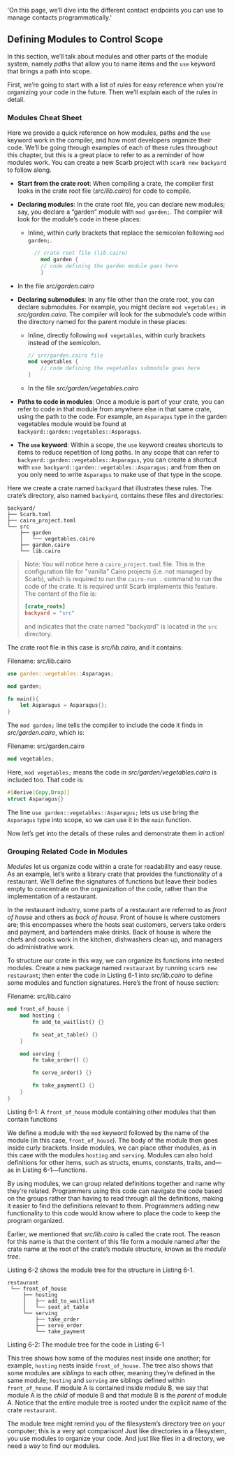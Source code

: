   'On this page, we’ll dive into the different contact endpoints you can use to manage contacts programmatically.'
  
## Defining Modules to Control Scope

In this section, we’ll talk about modules and other parts of the module system,
namely _paths_ that allow you to name items and the `use` keyword that brings a
path into scope.

First, we’re going to start with a list of rules for easy reference when you’re
organizing your code in the future. Then we’ll explain each of the rules in
detail.

### Modules Cheat Sheet

Here we provide a quick reference on how modules, paths and the `use` keyword
work in the compiler, and how most developers organize their
code. We’ll be going through examples of each of these rules throughout this
chapter, but this is a great place to refer to as a reminder of how modules
work. You can create a new Scarb project with `scarb new backyard` to follow along.

- **Start from the crate root**: When compiling a crate, the compiler first
  looks in the crate root file (_src/lib.cairo_) for code to compile.
- **Declaring modules**: In the crate root file, you can declare new modules;
  say, you declare a “garden” module with `mod garden;`. The compiler will look
  for the module’s code in these places:

  - Inline, within curly brackets that replace the semicolon following `mod garden;`.

    ```rust
      // crate root file (lib.cairo)
        mod garden {
        // code defining the garden module goes here
        }
    ```

- In the file _src/garden.cairo_
- **Declaring submodules**: In any file other than the crate root, you can
  declare submodules. For example, you might declare `mod vegetables;` in
  _src/garden.cairo_. The compiler will look for the submodule’s code within the
  directory named for the parent module in these places:

  - Inline, directly following `mod vegetables`, within curly brackets instead
    of the semicolon.

    ```rust
    // src/garden.cairo file
    mod vegetables {
        // code defining the vegetables submodule goes here
    }
    ```

  - In the file _src/garden/vegetables.cairo_

- **Paths to code in modules**: Once a module is part of your crate, you can
  refer to code in that module from anywhere else in that same crate, using the path
  to the code. For example, an `Asparagus` type in the garden vegetables module would be found at
  `backyard::garden::vegetables::Asparagus`.
- **The `use` keyword**: Within a scope, the `use` keyword creates shortcuts to
  items to reduce repetition of long paths. In any scope that can refer to
  `backyard::garden::vegetables::Asparagus`, you can create a shortcut with
  `use backyard::garden::vegetables::Asparagus;` and from then on you only need to
  write `Asparagus` to make use of that type in the scope.

Here we create a crate named `backyard` that illustrates these rules. The
crate’s directory, also named `backyard`, contains these files and directories:

```text
backyard/
├── Scarb.toml
├── cairo_project.toml
└── src
    ├── garden
    │   └── vegetables.cairo
    ├── garden.cairo
    └── lib.cairo
```

> Note: You will notice here a `cairo_project.toml` file.
> This is the configuration file for "vanilla" Cairo projects (i.e. not managed by Scarb),
> which is required to run the `cairo-run .` command to run the code of the crate.
> It is required until Scarb implements this feature. The content of the file is:
>
> ```toml
> [crate_roots]
> backyard = "src"
> ```
>
> and indicates that the crate named "backyard" is located in the `src` directory.

The crate root file in this case is _src/lib.cairo_, and it contains:

<span class="filename">Filename: src/lib.cairo</span>

```rust
use garden::vegetables::Asparagus;

mod garden;

fn main(){
    let Asparagus = Asparagus{};
}


```

The `mod garden;` line tells the compiler to include the code it finds in _src/garden.cairo_, which is:

<span class="filename">Filename: src/garden.cairo</span>

```rust
mod vegetables;
```

Here, `mod vegetables;` means the code in _src/garden/vegetables.cairo_ is
included too. That code is:

```rust
#[derive(Copy,Drop)]
struct Asparagus{}
```

The line `use garden::vegetables::Asparagus;` lets us use bring the `Asparagus` type into scope,
so we can use it in the `main` function.

Now let’s get into the details of these rules and demonstrate them in action!

### Grouping Related Code in Modules

_Modules_ let us organize code within a crate for readability and easy reuse.
As an example, let’s write a library crate that provides the functionality of a
restaurant. We’ll define the signatures of functions but leave their bodies
empty to concentrate on the organization of the code, rather than the
implementation of a restaurant.

In the restaurant industry, some parts of a restaurant are referred to as
_front of house_ and others as _back of house_. Front of house is where
customers are; this encompasses where the hosts seat customers, servers take
orders and payment, and bartenders make drinks. Back of house is where the
chefs and cooks work in the kitchen, dishwashers clean up, and managers do
administrative work.

To structure our crate in this way, we can organize its functions into nested
modules. Create a new package named `restaurant` by running `scarb new restaurant`; then enter the code in Listing 6-1 into _src/lib.cairo_ to
define some modules and function signatures. Here’s the front of house section:

<span class="filename">Filename: src/lib.cairo</span>

```rust
mod front_of_house {
    mod hosting {
        fn add_to_waitlist() {}

        fn seat_at_table() {}
    }

    mod serving {
        fn take_order() {}

        fn serve_order() {}

        fn take_payment() {}
    }
}
```

<span class="caption">Listing 6-1: A `front_of_house` module containing other
modules that then contain functions</span>

We define a module with the `mod` keyword followed by the name of the module
(in this case, `front_of_house`). The body of the module then goes inside curly
brackets. Inside modules, we can place other modules, as in this case with the
modules `hosting` and `serving`. Modules can also hold definitions for other
items, such as structs, enums, constants, traits, and—as in Listing
6-1—functions.

By using modules, we can group related definitions together and name why
they’re related. Programmers using this code can navigate the code based on the
groups rather than having to read through all the definitions, making it easier
to find the definitions relevant to them. Programmers adding new functionality
to this code would know where to place the code to keep the program organized.

Earlier, we mentioned that _src/lib.cairo_ is called the crate
root. The reason for this name is that the content of this file form a module named after the crate name at the root of the crate’s module structure,
known as the _module tree_.

Listing 6-2 shows the module tree for the structure in Listing 6-1.

```text
restaurant
 └── front_of_house
     ├── hosting
     │   ├── add_to_waitlist
     │   └── seat_at_table
     └── serving
         ├── take_order
         ├── serve_order
         └── take_payment
```

<span class="caption">Listing 6-2: The module tree for the code in Listing
6-1</span>

This tree shows how some of the modules nest inside one another; for example,
`hosting` nests inside `front_of_house`. The tree also shows that some modules
are _siblings_ to each other, meaning they’re defined in the same module;
`hosting` and `serving` are siblings defined within `front_of_house`. If module
A is contained inside module B, we say that module A is the _child_ of module B
and that module B is the _parent_ of module A. Notice that the entire module
tree is rooted under the explicit name of the crate `restaurant`.

The module tree might remind you of the filesystem’s directory tree on your
computer; this is a very apt comparison! Just like directories in a filesystem,
you use modules to organize your code. And just like files in a directory, we
need a way to find our modules.
